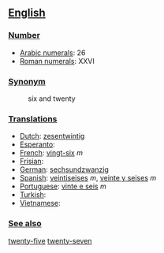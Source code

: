 == [[English]] ==

=== [[Number]] ===

*[[w:Arabic Numerals|Arabic numerals]]: 26
*[[w:Roman numerals|Roman numerals]]: XXVI

=== [[Synonym]] ===
:six and twenty

=== [[Translations]] ===

*[[Dutch]]: [[zesentwintig]]
*[[Esperanto]]:
*[[French]]: [[vingt-six]] ''m''
*[[Frisian]]:
*[[German]]: [[sechsundzwanzig]]
*[[Spanish]]: [[veintiseises]] ''m'', [[veinte y seises]] ''m''
*[[Portuguese]]: [[vinte e seis]] ''m''
*[[Turkish]]:
*[[Vietnamese]]:

=== [[See also]] ===

[[twenty-five]] [[twenty-seven]]